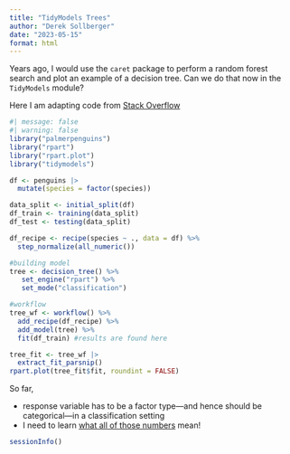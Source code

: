 ```yaml
---
title: "TidyModels Trees"
author: "Derek Sollberger"
date: "2023-05-15"
format: html
---
```


Years ago, I would use the `caret` package to perform a random forest search and plot an example of a decision tree.  Can we do that now in the `TidyModels` module?

Here I am adapting code from [Stack Overflow](https://stackoverflow.com/questions/63527684/plotting-decision-tree-results-from-tidymodels)

```r
#| message: false
#| warning: false
library("palmerpenguins")
library("rpart")
library("rpart.plot")
library("tidymodels")
```

```r
df <- penguins |>
  mutate(species = factor(species))

data_split <- initial_split(df)
df_train <- training(data_split)
df_test <- testing(data_split)
```

```r
df_recipe <- recipe(species ~ ., data = df) %>%
  step_normalize(all_numeric())
```

```r
#building model
tree <- decision_tree() %>%
   set_engine("rpart") %>%
   set_mode("classification")
```

```r
#workflow
tree_wf <- workflow() %>%
  add_recipe(df_recipe) %>%
  add_model(tree) %>%
  fit(df_train) #results are found here 
```

```r
tree_fit <- tree_wf |>
  extract_fit_parsnip()
rpart.plot(tree_fit$fit, roundint = FALSE)
```

So far,

* response variable has to be a factor type---and hence should be categorical---in a classification setting
* I need to learn [what all of those numbers](http://www.milbo.org/rpart-plot/prp.pdf) mean!


```r
sessionInfo()
```



